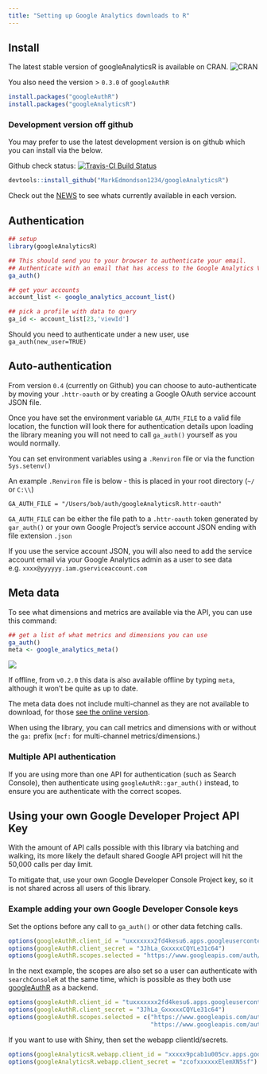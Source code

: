 ```yaml
---
title: "Setting up Google Analytics downloads to R"
---
```


## Install

The latest stable version of googleAnalyticsR is available on CRAN.
![CRAN](http://www.r-pkg.org/badges/version/googleAnalyticsR)

You also need the version > `0.3.0` of `googleAuthR`

```r
install.packages("googleAuthR")
install.packages("googleAnalyticsR")
```

### Development version off github

You may prefer to use the latest development version is on github which you can install via the below.

Github check status: [![Travis-CI Build Status](https://travis-ci.org/MarkEdmondson1234/googleAnalyticsR.svg?branch=master)](https://travis-ci.org/MarkEdmondson1234/googleAnalyticsR)

```r
devtools::install_github("MarkEdmondson1234/googleAnalyticsR")
```

Check out the [NEWS](https://github.com/MarkEdmondson1234/googleAnalyticsR/blob/master/NEWS.md) to see whats currently available in each version.

## Authentication

```r
## setup
library(googleAnalyticsR)

## This should send you to your browser to authenticate your email.
## Authenticate with an email that has access to the Google Analytics View you want to use.
ga_auth()

## get your accounts
account_list <- google_analytics_account_list()

## pick a profile with data to query
ga_id <- account_list[23,'viewId']

```

Should you need to authenticate under a new user, use `ga_auth(new_user=TRUE)`

## Auto-authentication

From version `0.4` (currently on Github) you can choose to auto-authenticate by moving your `.httr-oauth` or by creating a Google OAuth service account JSON file.

Once you have set the environment variable `GA_AUTH_FILE` to a valid file location, the function will look there for authentication details upon loading the library meaning you will not need to call `ga_auth()` yourself as you would normally.

You can set environment variables using a `.Renviron` file or via the function `Sys.setenv()`

An example `.Renviron` file is below - this is placed in your root directory (`~/` or `C:\\`)

`GA_AUTH_FILE = "/Users/bob/auth/googleAnalyticsR.httr-oauth"`

`GA_AUTH_FILE` can be either the file path to a `.httr-oauth` token generated by `gar_auth()` or your own Google Project's service account JSON ending with file extension `.json`

If you use the service account JSON, you will also need to add the service account email via your Google Analytics admin as a user to see data e.g. `xxxx@yyyyyy.iam.gserviceaccount.com`

## Meta data

To see what dimensions and metrics are available via the API, you can use this command:

```r
## get a list of what metrics and dimensions you can use
ga_auth()
meta <- google_analytics_meta()
```

![](meta_data_screenshot.png)

If offline, from `v0.2.0` this data is also available offline by typing `meta`, although it won't be quite as up to date.  

The meta data does not include multi-channel as they are not available to download, for those [see the online version](https://developers.google.com/analytics/devguides/reporting/mcf/dimsmets/).

When using the library, you can call metrics and dimensions with or without the `ga:` prefix (`mcf:` for multi-channel metrics/dimensions.)

### Multiple API authentication

If you are using more than one API for authentication (such as Search Console), then authenticate using `googleAuthR::gar_auth()` instead, to ensure you are authenticate with the correct scopes. 

## Using your own Google Developer Project API Key

With the amount of API calls possible with this library via batching and walking, its more likely the default shared Google API project will hit the 50,000 calls per day limit.

To mitigate that, use your own Google Developer Console Project key, so it is not shared across all users of this library.

### Example adding your own Google Developer Console keys

Set the options before any call to `ga_auth()` or other data fetching calls.

```r
options(googleAuthR.client_id = "uxxxxxxx2fd4kesu6.apps.googleusercontent.com")
options(googleAuthR.client_secret = "3JhLa_GxxxxxCQYLe31c64")
options(googleAuthR.scopes.selected = "https://www.googleapis.com/auth/analytics")
```

In the next example, the scopes are also set so a user can authenticate with `searchConsoleR` at the same time, which is possible as they both use [googleAuthR](http://code.markedmondson.me/googleAuthR/) as a backend.

```r
options(googleAuthR.client_id = "tuxxxxxxx2fd4kesu6.apps.googleusercontent.com")
options(googleAuthR.client_secret = "3JhLa_GxxxxxCQYLe31c64")
options(googleAuthR.scopes.selected = c("https://www.googleapis.com/auth/analytics",
                                        "https://www.googleapis.com/auth/webmasters"))
```

If you want to use with Shiny, then set the webapp clientId/secrets.

```r
options(googleAnalyticsR.webapp.client_id = "xxxxx9pcab1u005cv.apps.googleusercontent.com")
options(googleAnalyticsR.webapp.client_secret = "zcofxxxxxxElemXN5sf")
```


